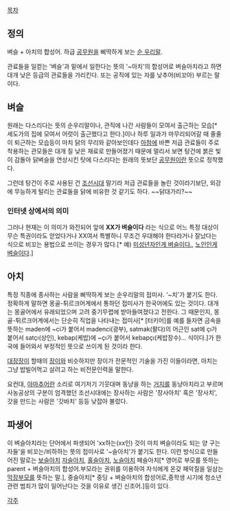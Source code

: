 [[목차]]

== 정의 ==
벼슬 + 아치의 합성어. 하급 [[공무원]]을 삐딱하게 보는 [[순 우리말]].

관료들을 일컫는 '벼슬'과 밑에서 일한다는 뜻의 '~아치'의 합성어로 벼슬아치라고 하면 대개 낮은 등급의 관료들을 가리킨다. 또는 공직에 있는 자를 낮추어(비꼬아) 부르는 말이다.

== 벼슬 ==
원래는 다스리다는 뜻의 순우리말이나, 관직에 나간 사람들이 모여서 출근하는 모습[* 세도가의 집에 모여서 어럿이 출근했다고 한다.]이나 하루 일과가 마무리되어갈 때 줄줄이 퇴근하는 모습등이 마치 닭의 무리와 같아보인데다 [[아첨]]에 바쁜 저급 관료들이 주로 착용하는 관모들은 대개 질 낮은 재료로 만들어졌기 때문에 멀리서 보면 탕건에 붉은 빛이 감돌아 닭벼슬을 연상시킨 탓에 다스리다는 원래의 뜻보단 [[공무원]]이란 뜻으로 정착했다.

그런데 탕건이 주로 사용된 건 [[조선시대]] 말기라 저급 관료들을 놀린 것이라기보단, 외강에 무능하게 털리는 관료들을 닭에 비유한 것 같기도 하다. ~~닭대가리?~~

=== 인터넷 상에서의 의미 ===

그러나 현재는 이 의미가 와전되어 앞에 '''XX가 벼슬이다''' 라는 식으로 어느 특정 대상이 무슨 특권이라도 얻었다거나 XX여서 특별하니 무조건 우대해야 한다라거나 잘났다는 식으로 비꼬는 용법으로 쓰이는 경우가 많다.[* 예) [[미성년자|미성년자인게 벼슬이다.]], [[노슬아치|노인인게 벼슬이다]].]

== 아치 ==
특정 직종에 종사하는 사람을 삐딱하게 보는 순우리말의 접미사. '~치'가 붙기도 한다. 정확하게 말하면 몽골-튀르크어계에서 통하던 접미사가 한국어에도 있는 것이다. 대개는 몽골어에서 유래되었으며 고려 중기무렵에 받아들여졌다고 전한다. 그 때문인지, 몽골-튀르크어계에서는 단순히 직업을 나타내는 접미사[* [터키어]를 예를 들자면 금속을 뜻하는 maden에 ~ci가 붙어서 madenci(광부), satmak(팔다)의 어근인 sat에 çı가 붙어서 satçı(상인), kebap(케밥)에 ~çı가 붙어서 kebapçı(케밥장수)... 식이다.]가 한국에 들어와서 부정적인 뜻으로 쓰이게 된 것이라 한다.

[[대장장이]] 할때의 [[장이]]와 비슷하지만 장이가 전문적인 기술을 가진 이들이라면, 아치는 그냥 밥빌어먹고 살려고 하는 비전문인력을 말한다.

요컨대, [[아마추어]]란 소리로 여기저기 기웃대며 동냥을 하는 [[거지]]를 동냥아치라고 부르며 사농공상의 구분이 엄격했던 조선시대에는 장사하는 사람은 '장사아치' 혹은 '장사치', 갓을 만드는 사람은 '갓바치' 등등 낮잡아 불렀다.

== 파생어 ==
이 벼슬아치라는 단어에서 파생되어 'xx하는(xx인) 것이 마치 벼슬이라도 되는 양 구는 자들'을 비꼬는/비하하는 뜻의 접미사로 '~슬아치'가 붙기도 한다. 이런 방식으로 만들어진 말로는 [[보슬아치]] [[자슬아치]], [[홀슬아치]], [[노슬아치]] 페슬아치[* 영어로 부모를 뜻하는 parent + 벼슬아치의 합성어.부모라는 권위를 이용하여 자식에게 온갖 패악질을 일삼는 [[막장부모]]를 뜻하는 말.], 중슬아치[* 중딩 + 벼슬아치의 합성어로,중학생 시기에 청소년 관련 범죄가 많이 일어난다는 것을 이유로 생긴 신조어.]등이 있다.

[[각주]]

